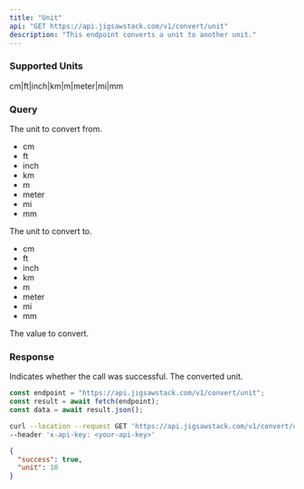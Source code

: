 ```yaml
---
title: "Unit"
api: "GET https://api.jigsawstack.com/v1/convert/unit"
description: "This endpoint converts a unit to another unit."
---
```


### Supported Units

<Info>cm|ft|inch|km|m|meter|mi|mm</Info>

### Query

<ParamField query="from" type="string" required>
  The unit to convert from.

<ul>
  <li>cm</li>
  <li>ft</li>
  <li>inch</li>
  <li>km</li>
  <li>m</li>
  <li>meter</li>
  <li>mi</li>
  <li>mm</li>
</ul>

</ParamField>

<ParamField query="to" type="string" required>
  The unit to convert to.
  <ul>
    <li>cm</li>
    <li>ft</li>
    <li>inch</li>
    <li>km</li>
    <li>m</li>
    <li>meter</li>
    <li>mi</li>
    <li>mm</li>
  </ul>
</ParamField>

<ParamField query="value" type="string" required>
  The value to convert.
</ParamField>

<Snippet file="header.mdx" />

### Response

<ResponseField name="success" type="boolean">
  Indicates whether the call was successful.
</ResponseField>

<ResponseField name="unit" type="number">
  The converted unit.
</ResponseField>

<RequestExample>

```javascript Node.js
const endpoint = "https://api.jigsawstack.com/v1/convert/unit";
const result = await fetch(endpoint);
const data = await result.json();
```

```bash cURL
curl --location --request GET 'https://api.jigsawstack.com/v1/convert/unit' \
--header 'x-api-key: <your-api-key>'
```

</RequestExample>

<ResponseExample>

```json Response
{
  "success": true,
  "unit": 10
}
```

</ResponseExample>
